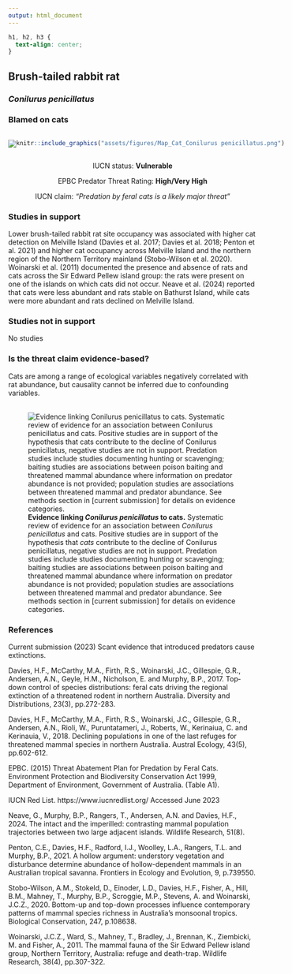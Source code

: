```yaml
---
output: html_document
---
```

```css
h1, h2, h3 {
  text-align: center;
}
```

## **Brush-tailed rabbit rat**
### *Conilurus penicillatus*
### Blamed on cats

:::: {style="display: flex;"}

[![](assets/photos/Conilurus penicillatus.png)](https://en.wikipedia.org/wiki/Brush-tailed_rabbit_rat#/media/File:Conilurus_penicillatus.jpg)

::: {}

:::

::: {}
  ```r
  knitr::include_graphics("assets/figures/Map_Cat_Conilurus penicillatus.png")
  ```
:::

::::
<center>
IUCN status: **Vulnerable**

EPBC Predator Threat Rating: **High/Very High**

IUCN claim: *"Predation by feral cats is a likely major threat"*

</center>

### Studies in support

Lower brush-tailed rabbit rat site occupancy was associated with higher cat detection on Melville Island (Davies et al. 2017; Davies et al. 2018; Penton et al. 2021) and higher cat occupancy across Melville Island and the northern region of the Northern Territory mainland (Stobo-Wilson et al. 2020). Woinarski et al. (2011) documented the presence and absence of rats and cats across the Sir Edward Pellew island group: the rats were present on one of the islands on which cats did not occur. Neave et al. (2024) reported that cats were less abundant and rats stable on Bathurst Island, while cats were more abundant and rats declined on Melville Island.

### Studies not in support

No studies

### Is the threat claim evidence-based?

Cats are among a range of ecological variables negatively correlated with rat abundance, but causality cannot be inferred due to confounding variables.
<br>
<br>

![**Evidence linking *Conilurus penicillatus* to cats.** Systematic review of evidence for an association between *Conilurus penicillatus* and cats. Positive studies are in support of the hypothesis that *cats* contribute to the decline of Conilurus penicillatus, negative studies are not in support. Predation studies include studies documenting hunting or scavenging; baiting studies are associations between poison baiting and threatened mammal abundance where information on predator abundance is not provided; population studies are associations between threatened mammal and predator abundance. See methods section in [current submission] for details on evidence categories.](assets/figures/Main_Evidence_Cat_Conilurus penicillatus.png)

### References

Current submission (2023) Scant evidence that introduced predators cause extinctions.

Davies, H.F., McCarthy, M.A., Firth, R.S., Woinarski, J.C., Gillespie, G.R., Andersen, A.N., Geyle, H.M., Nicholson, E. and Murphy, B.P., 2017. Top‐down control of species distributions: feral cats driving the regional extinction of a threatened rodent in northern Australia. Diversity and Distributions, 23(3), pp.272-283.

Davies, H.F., McCarthy, M.A., Firth, R.S., Woinarski, J.C., Gillespie, G.R., Andersen, A.N., Rioli, W., Puruntatameri, J., Roberts, W., Kerinaiua, C. and Kerinauia, V., 2018. Declining populations in one of the last refuges for threatened mammal species in northern Australia. Austral Ecology, 43(5), pp.602-612.

EPBC. (2015) Threat Abatement Plan for Predation by Feral Cats. Environment Protection and Biodiversity Conservation Act 1999, Department of Environment, Government of Australia. (Table A1).

IUCN Red List. https://www.iucnredlist.org/ Accessed June 2023

Neave, G., Murphy, B.P., Rangers, T., Andersen, A.N. and Davies, H.F., 2024. The intact and the imperilled: contrasting mammal population trajectories between two large adjacent islands. Wildlife Research, 51(8).

Penton, C.E., Davies, H.F., Radford, I.J., Woolley, L.A., Rangers, T.L. and Murphy, B.P., 2021. A hollow argument: understory vegetation and disturbance determine abundance of hollow-dependent mammals in an Australian tropical savanna. Frontiers in Ecology and Evolution, 9, p.739550.

Stobo-Wilson, A.M., Stokeld, D., Einoder, L.D., Davies, H.F., Fisher, A., Hill, B.M., Mahney, T., Murphy, B.P., Scroggie, M.P., Stevens, A. and Woinarski, J.C.Z., 2020. Bottom-up and top-down processes influence contemporary patterns of mammal species richness in Australia's monsoonal tropics. Biological Conservation, 247, p.108638.

Woinarski, J.C.Z., Ward, S., Mahney, T., Bradley, J., Brennan, K., Ziembicki, M. and Fisher, A., 2011. The mammal fauna of the Sir Edward Pellew island group, Northern Territory, Australia: refuge and death-trap. Wildlife Research, 38(4), pp.307-322.

